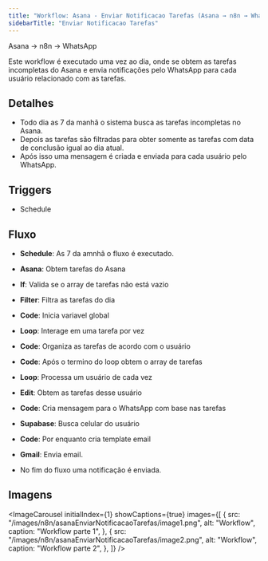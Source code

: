 ```yaml
---
title: "Workflow: Asana - Enviar Notificacao Tarefas (Asana → n8n → WhatsApp)"
sidebarTitle: "Enviar Notificacao Tarefas"
---
```



<Info>Asana → n8n → WhatsApp</Info>

<Info>
  Este workflow é executado uma vez ao dia, onde se obtem as tarefas incompletas
  do Asana e envia notificações pelo WhatsApp para cada usuário relacionado com
  as tarefas.
</Info>

## Detalhes

- Todo dia as 7 da manhã o sistema busca as tarefas incompletas no Asana.
- Depois as tarefas são filtradas para obter somente as tarefas com data de conclusão igual ao dia atual.
- Após isso uma mensagem é criada e enviada para cada usuário pelo WhatsApp.

## Triggers

- Schedule

## Fluxo

- **Schedule**: As 7 da amnhã o fluxo é executado.

- **Asana**: Obtem tarefas do Asana
- **If**: Valida se o array de tarefas não está vazio
- **Filter**: Filtra as tarefas do dia
- **Code**: Inicia variavel global
- **Loop**: Interage em uma tarefa por vez
- **Code**: Organiza as tarefas de acordo com o usuário
- **Code**: Após o termino do loop obtem o array de tarefas
- **Loop**: Processa um usuário de cada vez
- **Edit**: Obtem as tarefas desse usuário
- **Code**: Cria mensagem para o WhatsApp com base nas tarefas
- **Supabase**: Busca celular do usuário
- **Code**: Por enquanto cria template email
- **Gmail**: Envia email.

- No fim do fluxo uma notificação é enviada.

## Imagens

<ImageCarousel
  initialIndex={1}
  showCaptions={true}
  images={[
    {
      src: "/images/n8n/asanaEnviarNotificacaoTarefas/image1.png",
      alt: "Workflow",
      caption: "Workflow parte 1",
    },
    {
      src: "/images/n8n/asanaEnviarNotificacaoTarefas/image2.png",
      alt: "Workflow",
      caption: "Workflow parte 2",
    },
  ]}
/>
